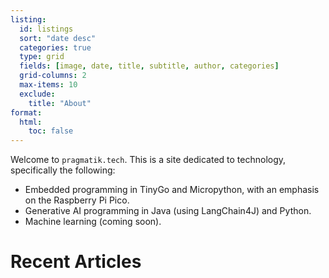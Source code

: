 ```yaml
---
listing:
  id: listings
  sort: "date desc"
  categories: true
  type: grid
  fields: [image, date, title, subtitle, author, categories]
  grid-columns: 2
  max-items: 10
  exclude:
    title: "About"
format:
  html:
    toc: false
---
```


Welcome to `pragmatik.tech`. This is a site dedicated to technology, specifically the following:

- Embedded programming in TinyGo and Micropython, with an emphasis on the Raspberry Pi Pico.
- Generative AI programming in Java (using LangChain4J) and Python.
- Machine learning (coming soon).


# Recent Articles

::: {#listings}
:::